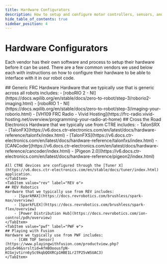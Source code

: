 ```yaml
---
title: Hardware Configurators
description: How to setup and configure motor controllers, sensors, and other hardware for an FRC robot.
hide_table_of_contents: true
sidebar_position: 4
---
```



# Hardware Configurators
Each vendor has their own software and process to setup their hardware before it can be used. There are a few common vendors we used below each with instructions on how to configure their hardware to be able to interface with it in our robot code.

<Tabs>
    <TabItem value="general" label="General 🧰" default>
    ## Generic FRC Hardware
    Hardware that we typically use that is generic across all robots includes:
        - [roboRIO 2 - NI](https://docs.wpilib.org/en/stable/docs/zero-to-robot/step-3/roborio2-imaging.html)
        - [roboRIO 1 - NI](https://docs.wpilib.org/en/stable/docs/zero-to-robot/step-3/imaging-your-roborio.html)
        - [VH109 FRC Radio - Vivid Hosting](https://frc-radio.vivid-hosting.net/overview/programming-your-radio-at-home)
    </TabItem>
    <TabItem value="ctre" label="CTRE 🐔">
    ## Cross the Road Electronics
    Hardware that we typically use from CTRE includes:
        - TalonSRX
        - [TalonFX](https://v6.docs.ctr-electronics.com/en/latest/docs/hardware-reference/talonfx/index.html)
        - [TalonFXS](https://v6.docs.ctr-electronics.com/en/latest/docs/hardware-reference/talonfxs/index.html)
        - [CANCoder](https://v6.docs.ctr-electronics.com/en/latest/docs/hardware-reference/cancoder/index.html)
        - [Pigeon 2.0](https://v6.docs.ctr-electronics.com/en/latest/docs/hardware-reference/pigeon2/index.html)

    All CTRE devices are configured through the [Tuner X](https://v6.docs.ctr-electronics.com/en/stable/docs/tuner/index.html) application.
    </TabItem>
    <TabItem value="rev" label="REV ⚙️">
    ## REV Robotics
    Hardware that we typically use from REV includes:
        - [SparkMAX](https://docs.revrobotics.com/brushless/spark-max/overview)
        - [SparkFLEX](https://docs.revrobotics.com/brushless/spark-flex/overview)
        - [Power Distribution Hub](https://docs.revrobotics.com/ion-control/pdh/overview)
    </TabItem>
    <TabItem value="pwf" label="PWF ☢️">
    ## Playing with Fusion
    Hardware we typically use from PWF includes:
        - [CAN TOF Sensor](https://www.playingwithfusion.com/productview.php?pdid=96&srsltid=AfmBOoousfpN-KCGxjvtirn6ySc9kqbQOXRCp1HBE1Lr27P25vWSUAC3)
    </TabItem>
</Tabs>